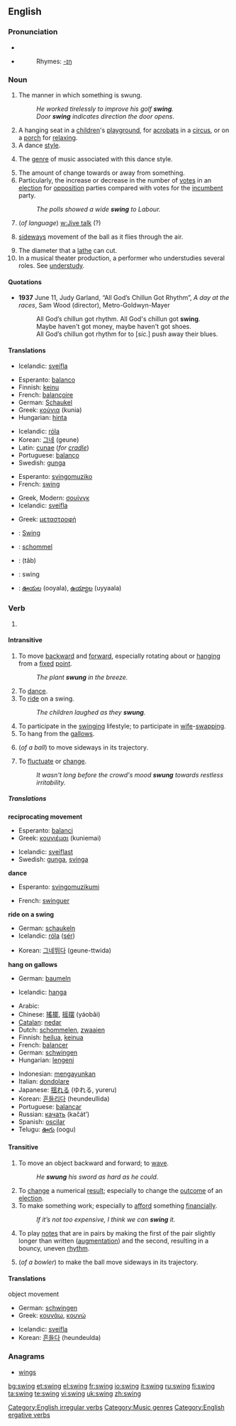{{wikipedia}}
{{rfc|Intransitive unknown/invalid header}}
==English==

===Pronunciation===
*{{IPA|/'swɪŋ/}}
*{{audio|en-us-swing.ogg|Audio (US)}}
*:Rhymes: [[Rhymes:English:-ɪŋ|-ɪŋ]]

===Noun===
{{en-noun}}

# The manner in which something is swung.
#:''He worked tirelessly to improve his golf '''swing'''.''
#:''Door '''swing''' indicates direction the door opens''.
# A hanging seat in a [[children]]'s [[playground]], for [[acrobats]] in a [[circus]], or on a [[porch]] for [[relax]]ing.
# A dance [[style]].
# {{music}} The [[genre]] of music associated with this dance style.
# The amount of change towards or away from something.
# Particularly, the increase or decrease in the number of [[vote]]s in an [[election]] for [[opposition]] parties compared with votes for the [[incumbent]] party.
#:''The polls showed a wide '''swing''' to Labour.''
# {{rfv-sense}} (''of language'') [[w:Jive talk]] (?)
# {{cricket}} [[sideways]] movement of the ball as it flies through the air.
# The diameter that a [[lathe]] can cut.
# In a musical theater production, a performer who understudies several roles.  See [[w:understudy|understudy]].

====Quotations====
*'''1937''' June 11, Judy Garland, “All God’s Chillun Got Rhythm”, ''A day at the races'', Sam Wood (director), Metro-Goldwyn-Mayer
*: All God’s chillun got rhythm. All God's chillun got '''swing'''.
*: Maybe haven't got money, maybe haven't got shoes.
*: All God’s chillun got rhythm for to [''sic.''] push away their blues.

====Translations====
{{trans-top|manner in which something is swung}}
*Icelandic: [[sveifla]] {{f}}
{{trans-mid}}
{{trans-bottom}}

{{trans-top|hanging seat}}
*Esperanto: [[balanco]]
*Finnish: [[keinu]]
*French: [[balançoire]] {{f}}
*German: [[Schaukel]]
*Greek: [[κούνια]] (kunia) {{f}}
*Hungarian: [[hinta]]
{{trans-mid}}
*Icelandic: [[róla]] {{f}}
*Korean: [[그네]] (geune)
*Latin: [[cunae]] (''for [[cradle]]'')
*Portuguese: [[balanço]]
*Swedish: [[gunga]]
{{trans-bottom}}

{{trans-top|dance style}}
{{trans-mid}}
{{trans-bottom}}

{{trans-top|music style}}
*Esperanto: [[svingomuziko]]
*French: [[#French|swing]] {{m}}
{{trans-mid}}
*Greek, Modern: [[σουίνγκ]] {{n}}
*Icelandic: [[sveifla]] {{f}}
{{trans-bottom}}

{{trans-top|amount of change towards or away from}}
{{trans-mid}}
{{trans-bottom}}

{{trans-top|electoral change}}
*Greek: [[μεταστροφή]] {{f}}
{{trans-mid}}
{{trans-bottom}}

{{trans-top|jive talk (''this sense is currently subject to verification'')}}
{{trans-mid}}
{{trans-bottom}}

{{trans-top|sideways movement of a cricket ball as it flies through the air}}
{{trans-mid}}
{{trans-bottom}}

{{trans-top|diameter that a lathe can cut}}
{{trans-mid}}
{{trans-bottom}}

{{trans-top|substitute musical theater performer}}
{{trans-mid}}
{{trans-bottom}}

{{checktrans}}
*{{ttbc|French}}: [[Swing]] {{m}}
*{{ttbc|Dutch}}: [[schommel]] {{m}}
*{{ttbc|Persian}}: {{FAchar|[[تاب]]}} (tâb)
*{{ttbc|Swedish}}: swing
*{{ttbc|Telugu}}: [[ఊయల]] (ooyala), [[ఉయ్యాల]] (uyyaala)

===Verb===
{{en-verb|swings|swinging|swung}}

# {{defn|English}}

====Intransitive====
# To move [[backward]] and [[forward]], especially rotating about or [[hang]]ing from a [[fixed]] [[point]].
#:''The plant '''swung''' in the breeze.''
# To [[dance]].
# To [[ride]] on a swing.
#:''The children laughed as they '''swung'''.''
# To participate in the [[w:swinging|swinging]] lifestyle; to participate in [[wife]]-[[swapping]].
# To hang from the [[gallows]].
# {{cricket}} (''of a ball'') to move sideways in its trajectory.
# To [[fluctuate]] or [[change]].
#:''It wasn't long before the crowd's mood '''swung''' towards restless irritability.''

=====Translations=====
'''reciprocating movement'''
{{top}}
*Esperanto: [[balanci]]
*Greek: [[κουνιέμαι]] (kuniemai)
{{mid}}
*Icelandic: [[sveiflast]]
*Swedish: [[gunga]], [[svinga]]
{{bottom}}

'''dance'''
{{top}}
*Esperanto: [[svingomuzikumi]]
{{mid}}
*French: [[swinguer]]
{{bottom}}

'''ride on a swing'''
{{top}}
*German: [[schaukeln]]
*Icelandic: [[róla]] ([[sig|sér]])
{{mid}}
*Korean: [[그네]][[뛰다]] (geune-ttwida)
{{bottom}}

'''hang on gallows'''
{{top}}
*German: [[baumeln]]
{{mid}}
*Icelandic: [[hanga]]
{{bottom}}

{{rfc-trans}}
{{top}}
*Arabic: {{ARchar|[[تأرجح]]}} {{Unicode|(ta’árjaħa)}}
*Chinese: [[搖擺]], [[摇摆]] (yáobǎi)
*[[Catalan]]: [[nedar]]
*Dutch: [[schommelen]], [[zwaaien]]
*Finnish: [[heilua]], [[keinua]]
*French: [[balancer]]
*German: [[schwingen]]
*Hungarian: [[lengeni]]
{{mid}}
*Indonesian: [[ayun|mengayunkan]]
*Italian: [[dondolare]]
*Japanese: [[揺れる]] (ゆれる, yureru)
*Korean: [[흔들리다]] (heundeullida)
*Portuguese: [[balançar]]
*Russian: [[качать]] (kačát’)
*Spanish: [[oscilar]]
*Telugu: [[ఊగు]] (oogu)
{{bottom}}

====Transitive====
# To move an object backward and forward; to [[wave]].
#:''He '''swung''' his sword as hard as he could.''
# To [[change]] a numerical [[result]]; especially to change the [[outcome]] of an [[election]].
# To make something work; especially to [[afford]] something [[financially]].
#:''If it’s not too expensive, I think we can '''swing''' it.''
# {{music}} To play [[notes]] that are in pairs by making the first of the pair slightly longer than written ([[augment]]ation) and the second, resulting in a bouncy, uneven [[rhythm]].
# {{cricket}} (''of a bowler'') to make the ball move sideways in its trajectory.

====Translations====
;object movement
{{top}}
*German: [[schwingen]]
*Greek: [[κουνάω]], [[κουνώ]]
{{mid}}
*Icelandic: [[sveifla]]
*Korean: [[흔들다]] (heundeulda)
{{bottom}}

===Anagrams===
*[[wings]]

[[Category:English irregular verbs]]
[[Category:Music genres]]
[[Category:English ergative verbs]]

[[bg:swing]]
[[et:swing]]
[[el:swing]]
[[fr:swing]]
[[io:swing]]
[[it:swing]]
[[ru:swing]]
[[fi:swing]]
[[ta:swing]]
[[te:swing]]
[[vi:swing]]
[[uk:swing]]
[[zh:swing]]